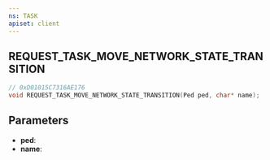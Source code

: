 ```yaml
---
ns: TASK
apiset: client
---
```

## REQUEST_TASK_MOVE_NETWORK_STATE_TRANSITION

```c
// 0xD01015C7316AE176
void REQUEST_TASK_MOVE_NETWORK_STATE_TRANSITION(Ped ped, char* name);
```


## Parameters
* **ped**:
* **name**: